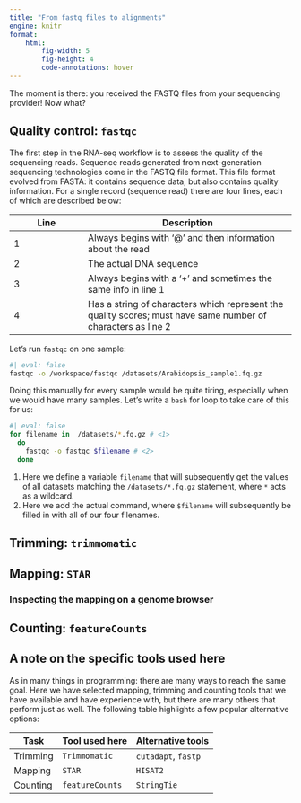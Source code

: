 ```yaml
---
title: "From fastq files to alignments"
engine: knitr
format:
    html:
        fig-width: 5
        fig-height: 4
        code-annotations: hover
---
```


The moment is there: you received the FASTQ files from your sequencing provider! Now what?

## Quality control: `fastqc`

The first step in the RNA-seq workflow is to assess the quality of the sequencing reads. Sequence reads generated from next-generation sequencing technologies come in the FASTQ file format. This file format evolved from FASTA: it contains sequence data, but also contains quality information. For a single record (sequence read) there are four lines, each of which are described below:

|Line|Description|
|----|-----------|
|1|Always begins with '@' and then information about the read|
|2|The actual DNA sequence|
|3|Always begins with a '+' and sometimes the same info in line 1|
|4|Has a string of characters which represent the quality scores; must have same number of characters as line 2|

Let's run `fastqc` on one sample:

```bash
#| eval: false
fastqc -o /workspace/fastqc /datasets/Arabidopsis_sample1.fq.gz
```

Doing this manually for every sample would be quite tiring, especially when we would have many samples. Let's write a `bash` for loop to take care of this for us:

```bash
#| eval: false
for filename in  /datasets/*.fq.gz # <1>
  do
    fastqc -o fastqc $filename # <2>
  done
```

1. Here we define a variable `filename` that will subsequently get the values of all datasets matching the `/datasets/*.fq.gz` statement, where `*` acts as a wildcard.
2. Here we add the actual command, where `$filename` will subsequently be filled in with all of our four filenames.



## Trimming: `trimmomatic`

## Mapping: `STAR`

### Inspecting the mapping on a genome browser

## Counting: `featureCounts`

## A note on the specific tools used here

As in many things in programming: there are many ways to reach the same goal. Here we have selected mapping, trimming and counting tools that we have available and have experience with, but there are many others that perform just as well. The following table highlights a few popular alternative options:

| Task | Tool used here | Alternative tools |
| ---- | -------------- | ----------------- |
| Trimming | `Trimmomatic` | `cutadapt`, `fastp` |
| Mapping | `STAR` | `HISAT2` |
| Counting | `featureCounts` | `StringTie` |